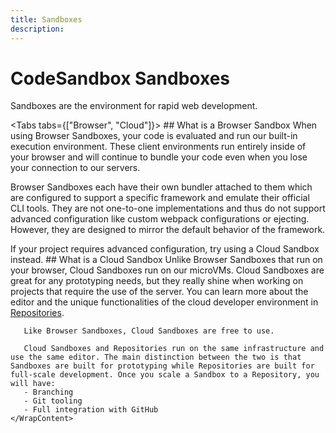 ```yaml
---
title: Sandboxes
description:
---
```



# CodeSandbox Sandboxes

Sandboxes are the environment for rapid web development.

<Tabs tabs={["Browser", "Cloud"]}>
    <WrapContent>
    ## What is a Browser Sandbox
      When using Browser Sandboxes, your code is evaluated and run our built-in
execution environment. These client environments run entirely inside of your browser and will continue to
bundle your code even when you lose your connection to our servers. 

Browser Sandboxes each have their own bundler attached to them which are
configured to support a specific framework and emulate their official CLI tools.
They are not one-to-one implementations and thus do not support advanced
configuration like custom webpack configurations or ejecting. However, they are
designed to mirror the default behavior of the framework. 

If your project requires advanced configuration, try using a Cloud Sandbox instead.
    </WrapContent>
    <WrapContent>
       ## What is a Cloud Sandbox
       Unlike Browser Sandboxes that run on your browser, Cloud Sandboxes run on our microVMs. Cloud Sandboxes are great for any prototyping needs, but they really shine when working on projects that require the use of the server. 
       You can learn more about the editor and the unique functionalities of the cloud developer environment in [Repositories](/learn/repositories/overview).
       
       Like Browser Sandboxes, Cloud Sandboxes are free to use.
       
       Cloud Sandboxes and Repositories run on the same infrastructure and use the same editor. The main distinction between the two is that Sandboxes are built for prototyping while Repositories are built for full-scale development. Once you scale a Sandbox to a Repository, you will have:
       - Branching
       - Git tooling 
       - Full integration with GitHub
    </WrapContent>
</Tabs>